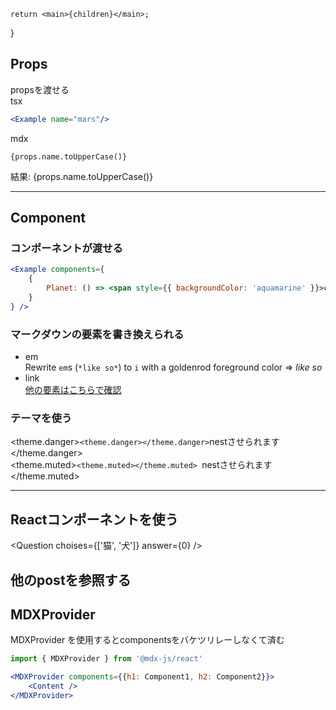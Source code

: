 

    return <main>{children}</main>;
}

## Props
propsを渡せる  
tsx
```jsx
<Example name="mars"/>
```
mdx
```mdx
{props.name.toUpperCase()}
```
結果: {props.name.toUpperCase()}

---
## Component
### コンポーネントが渡せる
```jsx
<Example components={
    {
        Planet: () => <span style={{ backgroundColor: 'aquamarine' }}>component</span>
    }
} />
```
<Planet />  

### マークダウンの要素を書き換えられる
- em  
Rewrite `em`s (`*like so*`) to `i` with a goldenrod foreground color => *like so*  
- link  
[他の要素はこちらで確認](https://mdxjs.com/table-of-components/ "title")  

### テーマを使う
<theme.danger>`<theme.danger></theme.danger>`nestさせられます </theme.danger>  
<theme.muted>`<theme.muted></theme.muted> `nestさせられます </theme.muted>  

---
## Reactコンポーネントを使う
<Question choises={['猫', '犬']} answer={0} />  

## 他のpostを参照する
<Attention><Other/></Attention>

## MDXProvider
MDXProvider を使用するとcomponentsをバケツリレーしなくて済む
```jsx
import { MDXProvider } from '@mdx-js/react'

<MDXProvider components={{h1: Component1, h2: Component2}}>
    <Content />
</MDXProvider>
```